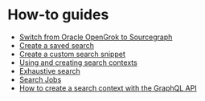 # How-to guides

- [Switch from Oracle OpenGrok to Sourcegraph](./how-to/opengrok)
- [Create a saved search](./how-to/saved_searches)
- [Create a custom search snippet](./how-to/snippets)
- [Using and creating search contexts](./how-to/search_contexts)
- [Exhaustive search](./how-to/exhaustive)
- [Search Jobs](./how-to/search-jobs)
- [How to create a search context with the GraphQL API](./how-to/create_search_context_graphql)
